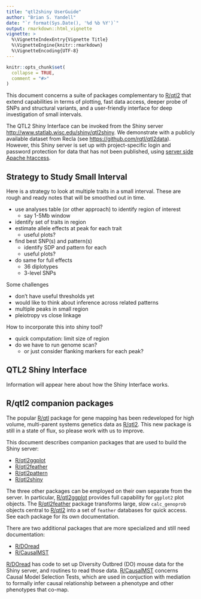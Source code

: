```yaml
---
title: "qtl2shiny UserGuide"
author: "Brian S. Yandell"
date: "`r format(Sys.Date(), '%d %b %Y')`"
output: rmarkdown::html_vignette
vignette: >
  %\VignetteIndexEntry{Vignette Title}
  %\VignetteEngine{knitr::rmarkdown}
  %\VignetteEncoding{UTF-8}
---
```


```r
knitr::opts_chunk$set(
  collapse = TRUE,
  comment = "#>"
)
```

This document concerns a suite of packages complementary to [R/qtl2](http://www.rqtl.org/qtl2) that extend capabilities in terms of plotting, fast data access, deeper probe of SNPs and structural variants, and a user-friendly interface for deep investigation of small intervals. 

The QTL2 Shiny Interface can be invoked from the Shiny server
<http://www.statlab.wisc.edu/shiny/qtl2shiny>. We demonstrate with a publicly available dataset from Recla (see <https://github.com/rqtl/qtl2data>).
However, this Shiny server is set up
with project-specific login and password protection for data that has not been published, using [server side Apache htaccess](https://httpd.apache.org/docs/current/howto/ssi.html).

## Strategy to Study Small Interval

Here is a strategy to look at multiple traits in a small interval. These are rough and ready notes that will be smoothed out in time.

- use analyses table (or other approach) to identify region of interest
    + say 1-5Mb window
- identify set of traits in region
- estimate allele effects at peak for each trait
    + useful plots?
- find best SNP(s) and pattern(s)
    + identify SDP and pattern for each
    + useful plots?
- do same for full effects
    + 36 diplotypes
    + 3-level SNPs
    
Some challenges

- don't have useful thresholds yet
- would like to think about inference across related patterns
- multiple peaks in small region
- pleiotropy vs close linkage

How to incorporate this into shiny tool?

- quick computation: limit size of region
- do we have to run genome scan?
    + or just consider flanking markers for each peak?

## QTL2 Shiny Interface

Information will appear here about how the Shiny Interface works.

## R/qtl2 companion packages

The popular [R/qtl](http://www.rqtl.org) package for gene mapping has been redeveloped for high volume, multi-parent systems genetics data as [R/qtl2](http://www.rqtl.org/qtl2). This new package is still in a state of flux, so please work with us to improve.

This document describes companion packages that are used to build the Shiny server:

- [R/qtl2ggplot](https://github.com/byandell/qtl2ggplot)
- [R/qtl2feather](https://github.com/byandell/qtl2feather)
- [R/qtl2pattern](https://github.com/byandell/qtl2pattern)
- [R/qtl2shiny](https://github.com/byandell/qtl2shiny)

The three other packages can be employed on their own separate from the server. In particular, [R/qtl2ggplot](https://github.com/byandell/qtl2ggplot) provides full capability for `ggplot2` plot objects. The [R/qtl2feather](https://github.com/byandell/qtl2feather) package transforms large, slow `calc_genoprob` objects central to [R/qtl2](http://www.rqtl.org/qtl2) into a set of `feather` databases for quick access. See each package for its own documentation. 

There are two additional packages that are more specialized and still need documentation:

- [R/DOread](https://github.com/byandell/DOread)
- [R/CausalMST](https://github.com/byandell/CausalMST)

[R/DOread](https://github.com/byandell/DOread) has code to set up Diversity Outbred (DO) mouse data for the Shiny server, and routines to read those data.
[R/CausalMST](https://github.com/byandell/CausalMST) concerns Causal Model Selection Tests, which are used in conjuction with mediation to formally infer causal relationship between a phenotype and other phenotypes that co-map.

